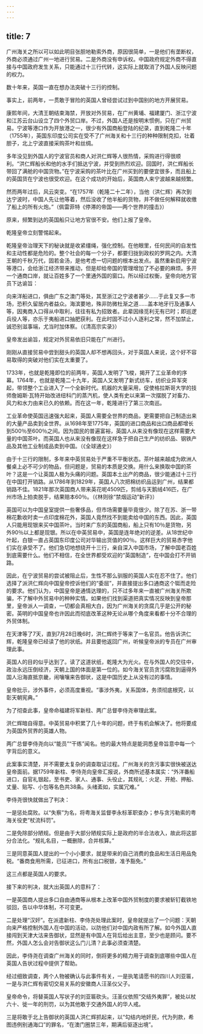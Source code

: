 ```yaml
---
---
---
```

title: 7
---



广州海关之所以可以如此明目张胆地勒索外商，原因很简单，一是他们有垄断权，外商必须通过广州一地进行贸易。二是外商没有申诉权。中国政府规定外商不得直接与中国政府发生关系，只能通过十三行代转，这实际上就取消了外国人反映问题的权力。

数十年来，英国一直在想办法突破十三行的控制。

事实上，前两年，一贯敢于冒险的英国人曾经尝试过到中国别的地方开展贸易。

康熙年间，大清王朝结束海禁，开放对外贸易，在广州黄埔、福建厦门、浙江宁波和江苏云台山设立了四个外贸口岸。不过，外国人还是按明末惯例，只在广州贸易。宁波等港口作为开放港之一，很少有外国商船登陆的纪录，直到乾隆二十年（1755年），英国东印度公司实在受不了广州海关和十三行的种种限制克扣，壮着胆子，北上宁波直接采购茶叶和丝绸。

多年没见到外国人的宁波官员和商人对洪仁辉等人很热情，采购进行得很顺利。“洪仁辉船长和他的水手们抵达宁波，并受到热烈欢迎。回国时，洪仁辉船长带回了满舱的中国货物。”在宁波采购的茶叶比在广州买到的要便宜很多，而且船上的英国货在宁波也很受欢迎。在这个成功的开始后，英国商人来宁波越来越频繁。

然而两年过后，风云突变。“在1757年（乾隆二十二年），当他（洪仁辉）再次到达宁波时，中国人先让他等着，然后没收了他半船的货物，并不做任何解释就收缴了船上的所有火炮。”（佩雷菲特《停滞的帝国——两个世界的撞击》）

原来，频繁到达的英国船只让地方官很不安。他们上报了皇帝。

乾隆皇帝立刻警惕起来。

乾隆皇帝治理天下的秘诀就是收紧缰绳，强化控制。在他眼里，任何民间的自发性和主动性都是危险的。整个社会的每一个分子，都要归拢到政权的罗网之内。大清王朝的千秋万代，固若金汤，是他考虑一切问题的根本出发点。虽然重新启用宁波等港口，会给浙江经济带来推动，但是却给帝国的管理增加了不必要的麻烦。多开一个通商口岸，就让百姓多了一个里通外国的窗口。所以经过权衡，皇帝向地方官员下达谕旨：

向来洋船进口，俱由广东之澳门等处，其至浙江之宁波者甚少……于此复又多一市场，恐积久留居内者益众。海滨要地，殊非防微杜渐之道……盖本地牙行及通事人等，因夷商入口得从中取利，往往有私为招致者。此辈因缘觅利无有已时；即巡逻兵役人等，亦乐于夷船进口抽肥获利。在此时固不过小人逐利之常，然不加禁止，诚恐别滋事端，尤当时加体察。（《清高宗实录》）

皇帝发出谕旨，规定对外贸易依旧只能在广州进行。

刚刚从直接贸易中尝到甜头的英国人却不想再回头，对于英国人来说，这个好不容易取得的突破对他们实在太重要了。

1733年，也就是乾隆即位的前两年，英国人发明了飞梭，揭开了工业革命的序幕。1764年，也就是乾隆二十九年，英国人又发明了新式纺车，纺织业异军突起，带领整个工业进入了一个全新时代。机器的大量采用，促使格拉斯哥大学的技师詹姆斯·瓦特开始改进纽科门的蒸汽机，使人类有史以来第一次摆脱了对畜力、风力和水力由来已久的依赖。而在这一年，乾隆进行了第三次南巡。

工业革命使英国迅速强大起来，英国人需要全世界的商品，更需要把自己制造出来的大量产品卖到全世界。从1698年至1775年，英国的进口商品和出口商品都增长到500％至600％之间。因为国民的普遍富裕，英国人从来没有像现在这样需要大量的中国茶叶。而英国人也从来没有像现在这样急于把自己生产的纺织品、钢铁产品及其他工业制成品卖到中国。（《全球通史》）

由于十三行的限制，多年来中英贸易处于严重不平衡状态。茶叶越来越成为欧洲人餐桌上必不可少的物品，但问题是，贸易的本质是交换。用什么来换取中国的茶叶？这是一个让英国人极为头痛的问题。英国本土出产的商品，很少能通过十三行在中国打开销路。从1786年到1829年，英国人八次把棉纺织品运到广州，结果都销路不佳。1821年那次英国商人带来英花呢4509匹，剪绒与天鹅绒416匹，在广州市场上拍卖脱手，结果赔本60％。（《林则徐“禁烟运动”新评》）

英国可以为中国皇室提供一些奢侈品，但市场需要量毕竟很少。除了在苏、浙一带棉花歉收时卖一点印度棉花外，英国人竟然找不到能卖给中国的东西。因此，英国人只能用现银来买中国茶叶。当时来广东的英国商船，船上只有10％是货物，另外90％以上都是现银。所以在中英贸易中，英国是连年绝对的逆差。从18世纪中叶起，白银一直占英国东印度公司对华输出货值的90％。这样巨大的贸易赤字他们实在承受不了。他们急切地想绕开十三行，亲自深入中国市场，了解中国老百姓到底需要什么。他们不相信，在全世界都受欢迎的“英国制造”，在中国会打不开销路。

因此，在宁波贸易的尝试被阻止后，生性不那么驯服的英国人实在忍不住了。他们选择了派洪仁辉向中国皇帝控诉他们的“委屈”，并直接提出多口通商这个铤而走险的要求。他们认为，中国皇帝是通情达理的，只不过多年来一直被广州海关所欺骗，不了解中外贸易中的种种实情。如果他们找到渠道把真实情况反映到皇帝那里，皇帝派人一调查，一切都会真相大白，因为广州海关的贪腐几乎是公开的秘密。英明的中国皇帝也许因此而彻底改革这种无论从哪个角度来看都十分不合理的外贸体制。

在天津等了7天，直到7月28日晚6时，洪仁辉终于等来了一名官员。他告诉洪仁辉，乾隆皇帝已经读了他的状纸。并且要他返回广州，听候皇帝派的专员在广州审理此事。

英国人的目的似乎达到了。读了这道状纸，乾隆大为光火。在与外国人的交往中，政治永远压倒经济，天朝上国的体面是第一位的。如今海关官员贪污腐败到逼得外国人沿海直抵京畿，闹嚷嚷来告御状，这是中国历史上从没有过的事情。

皇帝批示，涉外事件，必须高度重视。“事涉外夷，关系国体，务须彻底根究，以彰天朝宪典。”

为了彻查此事，皇帝命福建将军新柱、两广总督李侍尧审理此案。

洪仁辉暗自得意。中英贸易中积累了几十年的问题，终于有机会解决了。他将要成为英国外贸界的英雄人物。

两广总督李侍尧向以“能员”“干练”闻名。他的最大特点是能洞悉皇帝旨意中每一个字背后的意义。

此案事实清楚，并不需要太复杂的调查取证过程。广州海关的贪污事实很快被送达皇帝面前。据1759年新柱、李侍尧向皇帝汇报说，外商所述基本属实：“外洋番船进口，自官礼银起，至书吏、家人、通事、头役止，其规礼：火足、开舱、押船、丈量、贴写、小包等名色共38条。头绪紊如，实属冗难。”

李侍尧很快就做出了判决：

一是惩处腐败。以“失察”为名，将粤海关监督李永标革职查办；参与贪污勒索的粤海关役吏“杖流科罚”。

二是免除部分陋规。但是由于大部分陋规实际上是政府的半合法收入，故此将这部分合法化。“规礼名目，一概删除，合并核算。”

三是同意英国人提出的一个小小要求，就是带来的自己消费的食品和生活日用品免税。“番商食用所需，已征进口，所有出口税银，准予豁免。”

这三点都是英国人的要求。

接下来的判决，就大出英国人的意料了：

一是英国商人提出多口自由通商等从根本上改革中国外贸制度的要求被斩钉截铁地驳回，告以中华体制，不可变更。

二是处理“汉奸”。在派遣新柱、李侍尧处理此案时，皇帝就提出了一个问题：天朝向来严格控制外国人在中国的活动，以防他们对中国内政有所了解。如今外国人直接闯到天津大沽来告御状，显然是有中国人在背后给出主意，至少也是顾问。要不然，外国人怎么会对告御状这么门儿清？此事必须查清楚。

因此，李侍尧在调查广州海关的同时，倒将更多的精力用于调查到底哪些中国人在英国人告状过程中提供了帮助。

经过细致调查，两个人物被确认与此事件有关，一是执笔请愿书的四川人刘亚匾，一是与洪仁辉有密切交易关系的安徽商人汪圣仪父子。

皇帝命令，将替英国人写状子的刘亚匾砍头。汪圣仪依照“交结外夷罪”，被处以杖六十、徙一年的刑罚，以为其他敢于交通外国人的华人戒。

三是将敢于北上告御状的英国人洪仁辉抓起来，以“勾结内地奸民，代为列款，希图违例别通海口”的罪名，“在澳门圈禁三年，期满后驱逐出境”。